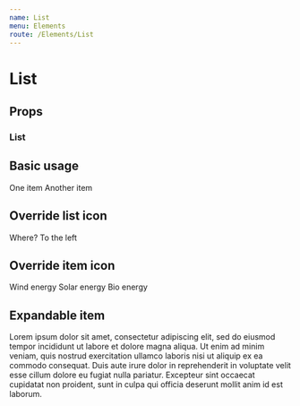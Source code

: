 ```yaml
---
name: List
menu: Elements
route: /Elements/List
---
```



# List

## Props 
### List
<PropsTable of={List} />

## Basic usage
<Playground wrapper={Wrapper}>
  <List>
    <List.Item>One item</List.Item>
    <List.Item>Another item</List.Item>
  </List>
</Playground>

## Override list icon
<Playground wrapper={Wrapper}>
  <List icon="arrow-left">
    <List.Item>Where?</List.Item>
    <List.Item>To the left</List.Item>
  </List>
</Playground>

## Override item icon
<Playground wrapper={Wrapper}>
  <List icon="windmill">
    <List.Item>Wind energy</List.Item>
    <List.Item icon="sun">Solar energy</List.Item>
    <List.Item icon="bio">Bio energy</List.Item>
  </List>
</Playground>

## Expandable item
<Playground wrapper={Wrapper}>
  <List>
    <List.ExpandableItem title="Click me to see the body">
      Lorem ipsum dolor sit amet, consectetur adipiscing elit, sed do eiusmod tempor incididunt ut labore et dolore magna aliqua.
      Ut enim ad minim veniam, quis nostrud exercitation ullamco laboris nisi ut aliquip ex ea commodo consequat.
    </List.ExpandableItem>
    <List.ExpandableItem title="Now try me">
      Duis aute irure dolor in reprehenderit in voluptate velit esse cillum dolore eu fugiat nulla pariatur.
      Excepteur sint occaecat cupidatat non proident, sunt in culpa qui officia deserunt mollit anim id est laborum.
    </List.ExpandableItem>
  </List>
</Playground>
